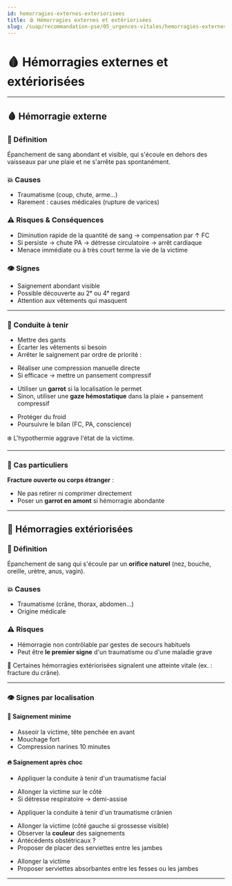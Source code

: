 ---
id: hemorragies-externes-exteriorisees
title: 🩸 Hémorragies externes et extériorisées
slug: /suap/recommandation-pse/05_urgences-vitales/hemorragies-externes-exteriorisees
---


# 🩸 Hémorragies externes et extériorisées

---

## 🩸 Hémorragie externe

### 🧠 Définition

Épanchement de sang abondant et visible, qui s'écoule en dehors des vaisseaux par une plaie et ne s'arrête pas spontanément.

### 💥 Causes

- Traumatisme (coup, chute, arme…)
- Rarement : causes médicales (rupture de varices)

### ⚠️ Risques & Conséquences

- Diminution rapide de la quantité de sang → compensation par ↑ FC
- Si persiste → chute PA → détresse circulatoire → arrêt cardiaque
- Menace immédiate ou à très court terme la vie de la victime

### 👁️ Signes

- Saignement abondant visible
- Possible découverte au 2ᵉ ou 4ᵉ regard
- Attention aux vêtements qui masquent

---

### 🧯 Conduite à tenir

- Mettre des gants
- Écarter les vêtements si besoin
- Arrêter le saignement par ordre de priorité :

<Tabs>
  <TabItem value="compression" label="✋ Compression manuelle">

  - Réaliser une compression manuelle directe
  - Si efficace → mettre un pansement compressif

  </TabItem>

  <TabItem value="inefficace" label="🚨 Inefficace ou impossible">

  - Utiliser un **garrot** si la localisation le permet
  - Sinon, utiliser une **gaze hémostatique** dans la plaie + pansement compressif

  </TabItem>
</Tabs>

- Protéger du froid
- Poursuivre le bilan (FC, PA, conscience)

<Admonition type="warning">
❄️ L'hypothermie aggrave l'état de la victime.
</Admonition>

---

### 🦴 Cas particuliers

**Fracture ouverte ou corps étranger** :

- Ne pas retirer ni comprimer directement
- Poser un **garrot en amont** si hémorragie abondante

---

## 🫢 Hémorragies extériorisées

### 🧠 Définition

Épanchement de sang qui s'écoule par un **orifice naturel** (nez, bouche, oreille, urètre, anus, vagin).

### 💥 Causes

- Traumatisme (crâne, thorax, abdomen…)
- Origine médicale

### ⚠️ Risques

- Hémorragie non contrôlable par gestes de secours habituels
- Peut être **le premier signe** d'un traumatisme ou d'une maladie grave

<Admonition type="warning">
🧠 Certaines hémorragies extériorisées signalent une atteinte vitale (ex. : fracture du crâne).
</Admonition>

---

### 👁️ Signes par localisation

<Tabs>
  <TabItem value="nez" label="👃 Nez">

  #### 🤕 Saignement minime

  - Asseoir la victime, tête penchée en avant
  - Mouchage fort
  - Compression narines 10 minutes

  #### 🔥 Saignement après choc

  - Appliquer la conduite à tenir d'un traumatisme facial

  </TabItem>

  <TabItem value="bouche" label="👄 Bouche">

  - Allonger la victime sur le côté
  - Si détresse respiratoire → demi-assise

  </TabItem>

  <TabItem value="oreille" label="👂 Oreille">

  - Appliquer la conduite à tenir d'un traumatisme crânien

  </TabItem>

  <TabItem value="vagin" label="👩 Vagin">

  - Allonger la victime (côté gauche si grossesse visible)
  - Observer la **couleur** des saignements
  - Antécédents obstétricaux ?
  - Proposer de placer des serviettes entre les jambes

  </TabItem>

  <TabItem value="anus" label="🍑 Anus / urètre">

  - Allonger la victime
  - Proposer serviettes absorbantes entre les fesses ou les jambes

  </TabItem>
</Tabs>

---
